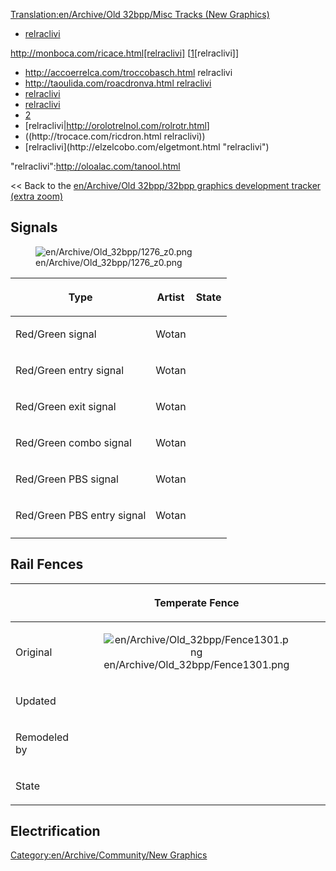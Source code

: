 [[Translation:en/Archive/Old 32bpp/Misc Tracks (New Graphics)]]
* [http://paschile.com/pasc4tdeltro.html relraclivi]
http://monboca.com/ricace.html[relraclivi] [[http://monboca.com/ricace.html][relraclivi]]
* http://accoerrelca.com/troccobasch.html relraclivi
* [[http://taoulida.com/roacdronva.html relraclivi]]
* [[http://bocerolotrol.com/racrelpasro.html|relraclivi]]
* [[http://getrozele.com/letorococna.html | relraclivi]]
* [http://tadomlarel.com/cnagetolodar.html|relraclivi]
* [relraclivi|http://orolotrelnol.com/rolrotr.html]
* ((http://trocace.com/ricdron.html relraclivi))
* [relraclivi](http://elzelcobo.com/elgetmont.html "relraclivi")
"relraclivi":http://oloalac.com/tanool.html
 
<< Back to the [[en/Archive/Old 32bpp/32bpp graphics development tracker (extra zoom)]]
==Signals==
[[File:en/Archive/Old 32bpp/1276 z0.png]]
{| border=1 style="background:#e7ebff;"
!Type
!Artist 
!State
|-
|Red/Green signal
|Wotan
{{en/Archive/Old 32bpp/Done}}
|-
|Red/Green entry signal
|Wotan
{{en/Archive/Old 32bpp/Done}}
|-
|Red/Green exit signal
|Wotan
{{en/Archive/Old 32bpp/Done}}
|-
|Red/Green combo signal
|Wotan
{{en/Archive/Old 32bpp/Done}}
|-
|Red/Green PBS signal
|Wotan
{{en/Archive/Old 32bpp/Done}}
|-
|Red/Green PBS entry signal
|Wotan
{{en/Archive/Old 32bpp/Done}}
|-
|}

==Rail Fences==
{| border=1 style="background:#e7ebff;"
!
! Temperate Fence
! Arctic Fence
! Tropical Fence
! Toyland Fence
|-
!Original
|align="center" |[[File:en/Archive/Old 32bpp/Fence1301.png]]
|align="center" |[[File:en/Archive/Old 32bpp/ArcticRailFence.png]]
|align="center" |[[File:en/Archive/Old 32bpp/TropicalRailFence.png]]
|align="center" |[[File:en/Archive/Old 32bpp/ToylandRailFence.png]]
|-
!Updated
|align="center" |
|align="center" |
|align="center" |
|align="center" |
|-
!Remodeled by
|align="center" |
|align="center" |
|align="center" |
|align="center" |
|-
!State
{{en/Archive/Old 32bpp/Unclaimed}}
{{en/Archive/Old 32bpp/Unclaimed}}
{{en/Archive/Old 32bpp/Unclaimed}}
{{en/Archive/Old 32bpp/Unclaimed}}
|}

==Electrification==

[[Category:en/Archive/Community/New Graphics]]